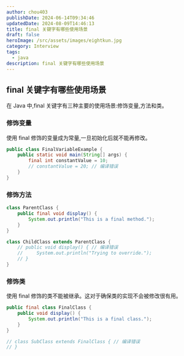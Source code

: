 ```yaml
---
author: chou403
publishDate: 2024-06-14T09:34:46
updatedDate: 2024-08-09T14:46:13
title: final 关键字有哪些使用场景
draft: false
heroImage: /src/assets/images/eightkun.jpg
category: Interview
tags:
  - java
description: final 关键字有哪些使用场景
---
```


## final 关键字有哪些使用场景

在 Java 中,final 关键字有三种主要的使用场景:修饰变量,方法和类。

### 修饰变量

使用 final 修饰的变量成为常量,一旦初始化后就不能再修改。

```java
public class FinalVariableExample {
    public static void main(String[] args) {
        final int constantValue = 10;
        // constantValue = 20; // 编译错误
    }
}
```

### 修饰方法

```java
class ParentClass {
    public final void display() {
        System.out.println("This is a final method.");
    }
}

class ChildClass extends ParentClass {
    // public void display() { // 编译错误
    //     System.out.println("Trying to override.");
    // }
}
```

### 修饰类

使用 final 修饰的类不能被继承。这对于确保类的实现不会被修改很有用。

```java
public final class FinalClass {
    public void display() {
        System.out.println("This is a final class.");
    }
}

// class SubClass extends FinalClass { // 编译错误
// }
```
